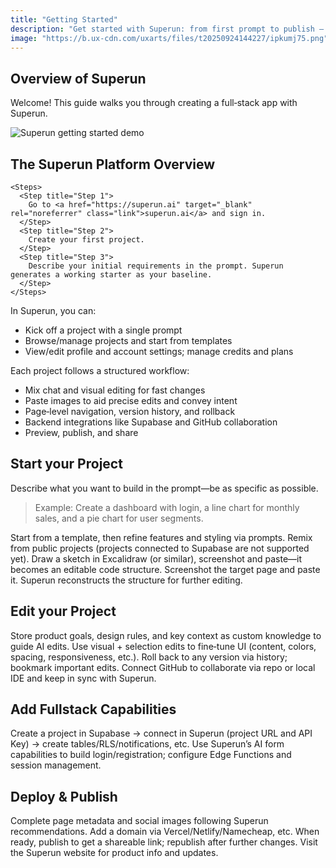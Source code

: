 ```yaml
---
title: "Getting Started"
description: "Get started with Superun: from first prompt to publish — setup, workflows, and integrations."
image: "https://b.ux-cdn.com/uxarts/files/t20250924144227/ipkumj75.png"
---
```

## Overview of Superun

Welcome! This guide walks you through creating a full‑stack app with Superun.
<Frame>
  <img src="https://img01.yzcdn.cn/upload_files/2025/09/23/Fgd-jrOar6l_Is1zpRwa8rOcdOSc.png" alt="Superun getting started demo" style={{ borderRadius: '0.5rem' }} />
</Frame>

## The Superun Platform Overview

<AccordionGroup>
  <Accordion title="Create your First Project">

    <Steps>
      <Step title="Step 1">
        Go to <a href="https://superun.ai" target="_blank" rel="noreferrer" class="link">superun.ai</a> and sign in.
      </Step>
      <Step title="Step 2">
        Create your first project.
      </Step>
      <Step title="Step 3">
        Describe your initial requirements in the prompt. Superun generates a working starter as your baseline.
      </Step>
    </Steps>
  </Accordion>
  
  <Accordion title="Superun Dashboard">
    In Superun, you can:
    <ul>
      <li>Kick off a project with a single prompt</li>
      <li>Browse/manage projects and start from templates</li>
      <li>View/edit profile and account settings; manage credits and plans</li>
    </ul>
  </Accordion>

  <Accordion title="Project Overview">
    Each project follows a structured workflow:
    <ul>
      <li>Mix chat and visual editing for fast changes</li>
      <li>Paste images to aid precise edits and convey intent</li>
      <li>Page‑level navigation, version history, and rollback</li>
      <li>Backend integrations like Supabase and GitHub collaboration</li>
      <li>Preview, publish, and share</li>
    </ul>
  </Accordion>

</AccordionGroup>

## Start your Project

<AccordionGroup>
  <Accordion title="Prompt">
    Describe what you want to build in the prompt—be as specific as possible.
    <blockquote>
      Example: Create a dashboard with login, a line chart for monthly sales, and a pie chart for user segments.
    </blockquote>
  </Accordion>
  <Accordion title="Templates">
    Start from a template, then refine features and styling via prompts.
  </Accordion>
  <Accordion title="Remix an Existing Project">
    Remix from public projects (projects connected to Supabase are not supported yet).
  </Accordion>
  <Accordion title="Using a Sketch">
    Draw a sketch in Excalidraw (or similar), screenshot and paste—it becomes an editable code structure.
  </Accordion>
  <Accordion title="Cloning a Website or Application">
    Screenshot the target page and paste it. Superun reconstructs the structure for further editing.
  </Accordion>
</AccordionGroup>

## Edit your Project

<AccordionGroup>
  <Accordion title="Custom knowledge">
    Store product goals, design rules, and key context as custom knowledge to guide AI edits.
  </Accordion>
  <Accordion title="Select & Visual Edit">
    Use visual + selection edits to fine‑tune UI (content, colors, spacing, responsiveness, etc.).
  </Accordion>
  <Accordion title="Revert a Change">
    Roll back to any version via history; bookmark important edits.
  </Accordion>
  <Accordion title="Connect to GitHub">
    Connect GitHub to collaborate via repo or local IDE and keep in sync with Superun.
  </Accordion>
</AccordionGroup>

## Add Fullstack Capabilities

<AccordionGroup>
  <Accordion title="Connect a Backend（Supabase）">
    Create a project in Supabase → connect in Superun (project URL and API Key) → create tables/RLS/notifications, etc.
  </Accordion>
  <Accordion title="Authentication with Supabase">
    Use Superun’s AI form capabilities to build login/registration; configure Edge Functions and session management.
  </Accordion>
</AccordionGroup>

## Deploy & Publish

<AccordionGroup>
  <Accordion title="Set up SEO">
    Complete page metadata and social images following Superun recommendations.
  </Accordion>
  <Accordion title="Add a Custom Domain">
    Add a domain via Vercel/Netlify/Namecheap, etc.
  </Accordion>
  <Accordion title="Publish my Project">
    When ready, publish to get a shareable link; republish after further changes.
  </Accordion>
</AccordionGroup>


<Card title="Superun Website" icon="globe" href="https://superun.ai/web" horizontal>
  Visit the Superun website for product info and updates.
</Card>



